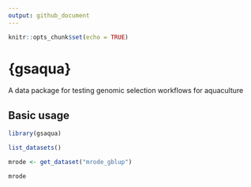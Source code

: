```yaml
---
output: github_document
---
```


```r
knitr::opts_chunk$set(echo = TRUE)
```

# {gsaqua}

A data package for testing genomic selection workflows for aquaculture

## Basic usage

```r
library(gsaqua)

list_datasets()
```

```r

mrode <- get_dataset("mrode_gblup")

mrode
```

